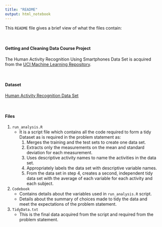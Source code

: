 ```yaml
---
title: "README"
output: html_notebook
---
```


This `README` file gives a brief view of what the files contain:<p>&nbsp;</p> 


#### Getting and Cleaning Data Course Project 
The Human Activity Recognition Using Smartphones Data Set is acquired from the [UCI Machine Learning Repository](http://archive.ics.uci.edu/ml/index.php).<p>&nbsp;</p>
    
#### Dataset
[Human Activity Recognition Data Set](https://d396qusza40orc.cloudfront.net/getdata%2Fprojectfiles%2FUCI%20HAR%20Dataset.zip)<p>&nbsp;</p>

#### Files
1. `run_analysis.R` 
    + It is a script file which contains all the code required to  form a tidy Dataset as is required in the problem statement as:
        1. Merges the training and the test sets to create one data set.
        1. Extracts only the measurements on the mean and standard deviation for each measurement.
        1. Uses descriptive activity names to name the activities in the data set.
        1. Appropriately labels the data set with descriptive variable names.
        1. From the data set in step 4, creates a second, independent tidy data set with the average of each variable for each activity and each subject.


1. `Codebook`
    + Contains details about the variables used in `run_analysis.R` script.
    + Details about the summary of choices made to tidy the data and meet the expectations of the problem statement.
    
1. `TidyData.txt`
    + This is the final data acquired from the script and required from the problem statement.